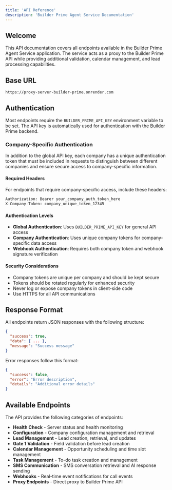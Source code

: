 ```yaml
---
title: 'API Reference'
description: 'Builder Prime Agent Service Documentation'
---
```


## Welcome

This API documentation covers all endpoints available in the Builder Prime Agent Service application. The service acts as a proxy to the Builder Prime API while providing additional validation, calendar management, and lead processing capabilities.

## Base URL

```
https://proxy-server-builder-prime.onrender.com
```

## Authentication

Most endpoints require the `BUILDER_PRIME_API_KEY` environment variable to be set. The API key is automatically used for authentication with the Builder Prime backend.

### Company-Specific Authentication

In addition to the global API key, each company has a unique authentication token that must be included in requests to distinguish between different companies and ensure secure access to company-specific information.

#### Required Headers

For endpoints that require company-specific access, include these headers:

```bash
Authorization: Bearer your_company_auth_token_here
X-Company-Token: company_unique_token_12345
```

#### Authentication Levels

- **Global Authentication**: Uses `BUILDER_PRIME_API_KEY` for general API access
- **Company Authentication**: Uses unique company tokens for company-specific data access
- **Webhook Authentication**: Requires both company token and webhook signature verification

#### Security Considerations

- Company tokens are unique per company and should be kept secure
- Tokens should be rotated regularly for enhanced security
- Never log or expose company tokens in client-side code
- Use HTTPS for all API communications

## Response Format

All endpoints return JSON responses with the following structure:

```json
{
  "success": true,
  "data": { ... },
  "message": "Success message"
}
```

Error responses follow this format:

```json
{
  "success": false,
  "error": "Error description",
  "details": "Additional error details"
}
```

## Available Endpoints

The API provides the following categories of endpoints:

- **Health Check** - Server status and health monitoring
- **Configuration** - Company configuration management and retrieval
- **Lead Management** - Lead creation, retrieval, and updates
- **Gate 1 Validation** - Field validation before lead creation
- **Calendar Management** - Opportunity scheduling and time slot management
- **Task Management** - To-do task creation and management
- **SMS Communication** - SMS conversation retrieval and AI response sending
- **Webhooks** - Real-time event notifications for call events
- **Proxy Endpoints** - Direct proxy to Builder Prime API
